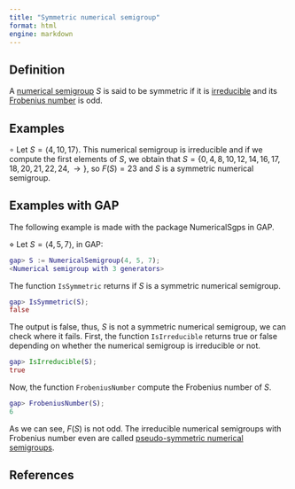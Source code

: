 ```yaml
---
title: "Symmetric numerical semigroup"
format: html
engine: markdown
---
```


## Definition

A [numerical semigroup](../Basic-concepts/Numerical-semigroup.qmd) $S$ is said to be symmetric if it is [irreducible](NS-irreducible.qmd) and its [Frobenius number](../Basic-concepts/Frobenius-number.qmd) is odd.

## Examples

$\circ$ Let $S = \langle 4, 10, 17 \rangle$. This numerical semigroup is irreducible and if we compute the first elements of $S$, we obtain that $S = \{0, 4, 8, 10, 12, 14, 16, 17, 18, 20, 21, 22, 24, \rightarrow \}$, so $F(S) = 23$ and $S$ is a symmetric numerical semigroup.

## Examples with GAP

The following example is made with the package NumericalSgps in GAP.

$\diamond$ Let $S = \langle 4, 5, 7 \rangle$, in GAP:

``` gap
gap> S := NumericalSemigroup(4, 5, 7);
<Numerical semigroup with 3 generators>
```

The function `IsSymmetric` returns if $S$ is a symmetric numerical semigroup.

``` gap
gap> IsSymmetric(S);
false
```

The output is false, thus, $S$ is not a symmetric numerical semigroup, we can check where it fails. First, the function `IsIrreducible` returns true or false depending on whether the numerical semigroup is irreducible or not.

``` gap
gap> IsIrreducible(S);
true
```

Now, the function `FrobeniusNumber` compute the Frobenius number of $S$.

``` gap
gap> FrobeniusNumber(S);
6
```

As we can see, $F(S)$ is not odd. The irreducible numerical semigroups with Frobenius number even are called [pseudo-symmetric numerical semigroups](NS-pseudo-symmetric.qmd).

## References
